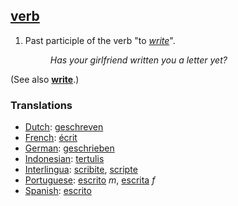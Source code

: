 ==[[verb]]==
#Past participle of the verb "to ''[[write]]''". 
#:''Has your girlfriend written you a letter yet?'' 

(See also ''' [[write]]'''.)

===Translations===
*[[Dutch]]: [[geschreven]]
*[[French]]: [[écrit]]
*[[German]]: [[geschrieben]]
*[[Indonesian]]: [[tulis|tertulis]]
*[[Interlingua]]: [[scribite]], [[scripte]]
*[[Portuguese]]: [[escrito]] ''m'', [[escrita]] ''f''
*[[Spanish]]: [[escrito]]